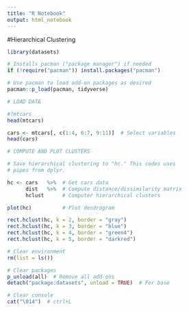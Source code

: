 ```yaml
---
title: "R Notebook"
output: html_notebook
---
```


#Hierarchical Clustering

```r
library(datasets)

# Installs pacman ("package manager") if needed
if (!require("pacman")) install.packages("pacman")

# Use pacman to load add-on packages as desired
pacman::p_load(pacman, tidyverse) 


```
```r
# LOAD DATA

#?mtcars
head(mtcars)

cars <- mtcars[, c(1:4, 6:7, 9:11)]  # Select variables
head(cars)
```

```r

# COMPUTE AND PLOT CLUSTERS

# Save hierarchical clustering to "hc." This codes uses
# pipes from dplyr.

hc <- cars   %>%  # Get cars data
      dist   %>%  # Compute distance/dissimilarity matrix
      hclust      # Computer hierarchical clusters

plot(hc)          # Plot dendrogram

rect.hclust(hc, k = 2, border = "gray")
rect.hclust(hc, k = 3, border = "blue")
rect.hclust(hc, k = 4, border = "green4")
rect.hclust(hc, k = 5, border = "darkred")
```


```r
# Clear environment
rm(list = ls()) 

# Clear packages
p_unload(all)  # Remove all add-ons
detach("package:datasets", unload = TRUE)  # For base

# Clear console
cat("\014")  # ctrl+L

```
